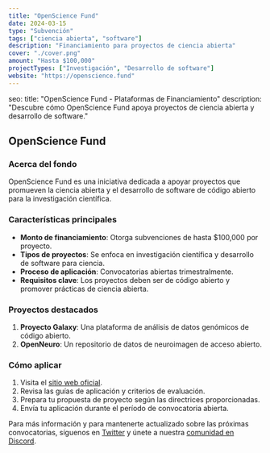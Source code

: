 ```yaml
---
title: "OpenScience Fund"
date: 2024-03-15
type: "Subvención"
tags: ["ciencia abierta", "software"]
description: "Financiamiento para proyectos de ciencia abierta"
cover: "./cover.png"
amount: "Hasta $100,000"
projectTypes: ["Investigación", "Desarrollo de software"]
website: "https://openscience.fund"
---
```

seo:
 title: "OpenScience Fund - Plataformas de Financiamiento"
 description: "Descubre cómo OpenScience Fund apoya proyectos de ciencia abierta y desarrollo de software."

## OpenScience Fund


### Acerca del fondo

OpenScience Fund es una iniciativa dedicada a apoyar proyectos que promueven la ciencia abierta y el desarrollo de software de código abierto para la investigación científica.

### Características principales

- **Monto de financiamiento**: Otorga subvenciones de hasta $100,000 por proyecto.
- **Tipos de proyectos**: Se enfoca en investigación científica y desarrollo de software para ciencia.
- **Proceso de aplicación**: Convocatorias abiertas trimestralmente.
- **Requisitos clave**: Los proyectos deben ser de código abierto y promover prácticas de ciencia abierta.

### Proyectos destacados

1. **Proyecto Galaxy**: Una plataforma de análisis de datos genómicos de código abierto.
2. **OpenNeuro**: Un repositorio de datos de neuroimagen de acceso abierto.

### Cómo aplicar

1. Visita el [sitio web oficial](https://openscience.fund).
2. Revisa las guías de aplicación y criterios de evaluación.
3. Prepara tu propuesta de proyecto según las directrices proporcionadas.
4. Envía tu aplicación durante el período de convocatoria abierta.

Para más información y para mantenerte actualizado sobre las próximas convocatorias, síguenos en [Twitter](https://twitter.com/opensciencefund) y únete a nuestra [comunidad en Discord](https://discord.gg/opensciencefund).